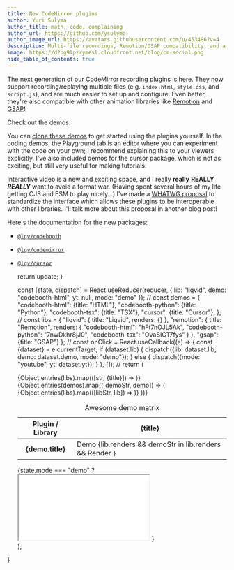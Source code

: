 ```yaml
---
title: New CodeMirror plugins
author: Yuri Sulyma
author_title: math, code, complaining
author_url: https://github.com/ysulyma
author_image_url: https://avatars.githubusercontent.com/u/453486?v=4
description: Multi-file recordings, Remotion/GSAP compatibility, and a new DOM proposal
image: https://d2og9lpzrymesl.cloudfront.net/blog/cm-social.png
hide_table_of_contents: true
---
```


<style>{String.raw`
/* https://github.com/facebook/docusaurus/issues/2744 */
main.col--7 {
  --ifm-col-width: calc(9 / 12 * 100%);
}

.demo-matrix {
  margin: 1em auto;
}

.demo-matrix > table {
  margin-left: auto;
  margin-right: auto;
  width: fit-content;
}

.demo-matrix > table > tbody > tr > td {
  text-align: center;
}

.demo-matrix > table > caption {
	background: var(--ifm-table-stripe-background);
	border: 1px solid var(--ifm-table-border-color);
	border-bottom: none;
}

.demo-matrix a {
  cursor: pointer;
  display: block;
}

.demo-matrix a:hover {
  text-decoration: underline;
}

.demo-matrix > iframe {
  aspect-ratio: 16 / 10;
  outline: 1px solid #eee;
  width: 100%;
}
`}</style>

The next generation of our [CodeMirror](https://codemirror.net/) recording plugins is here. They now support recording/replaying multiple files (e.g. `index.html`, `style.css`, and `script.js`), and are much easier to set up and configure. Even better, they're also compatible with other animation libraries like [Remotion](https://www.remotion.dev/) and [GSAP](https://greensock.com/gsap/)!

Check out the demos:

<!-- truncate -->

<Demo/>

You can [clone these demos](https://github.com/liqvidjs/plugins) to get started using the plugins yourself. In the coding demos, the Playground tab is an editor where you can experiment with the code on your own; I recommend explaining this to your viewers explicitly. I've also included demos for the cursor package, which is not as exciting, but still very useful for making tutorials.

Interactive video is a new and exciting space, and I really **really** **REALLY** ***REALLY*** want to avoid a format war. (Having spent several hours of my life getting CJS and ESM to play nicely…) I've made a [WHATWG proposal](https://github.com/whatwg/dom/issues/1098) to standardize the interface which allows these plugins to be interoperable with other libraries. I'll talk more about this proposal in another blog post!

Here's the documentation for the new packages:

- [`@lqv/codebooth`](/docs/plugins/codebooth)

- [`@lqv/codemirror`](/docs/plugins/codemirror)

- [`@lqv/cursor`](/docs/plugins/cursor)

  return update;
}

  const [state, dispatch] = React.useReducer(reducer, {
    lib: "liqvid",
    demo: "codebooth-html",
    yt: null,
    mode: "demo"
  });
  // 
  const demos = {
    "codebooth-html": {title: "HTML"},
    "codebooth-python": {title: "Python"},
    "codebooth-tsx": {title: "TSX"},
    "cursor": {title: "Cursor"},
  };
  // 
  const libs = {
    "liqvid": {
      title: "Liqvid",
      renders: {}
    },
    "remotion": {
      title: "Remotion",
      renders: {
        "codebooth-html": "hFt7nOJL5Ak",
        "codebooth-python": "7nwDkhr8jJ0",
        "codebooth-tsx": "OvaSIGT7fys"
      }
    },
    "gsap": {title: "GSAP"}
  };
  //
  const onClick = React.useCallback((e) => {
    const {dataset} = e.currentTarget;
    if (dataset.lib) {
      dispatch({lib: dataset.lib, demo: dataset.demo, mode: "demo"});
    } else {
      dispatch({mode: "youtube", yt: dataset.yt});
    }
  }, []);
  //
  return (
    <div className="demo-matrix">
      <table>
        <caption>Awesome demo matrix</caption>
        <thead>
          <tr>
            <th>Plugin / Library</th>
            {Object.entries(libs).map(([str, {title}]) =>
              <th scope="col" key={str}>{title}</th>
            )}
          </tr>
        </thead>
        <tbody>
          {Object.entries(demos).map(([demoStr, demo]) => (
            <tr key={demoStr}>
              <th scope="row">{demo.title}</th>
              {Object.entries(libs).map(([libStr, lib]) =>
                <td key={libStr}>
                  <a role="button" onClick={onClick} data-lib={libStr} data-demo={demoStr}>Demo</a>
                  {lib.renders && demoStr in lib.renders &&
                  <a role="button" onClick={onClick} data-yt={lib.renders[demoStr]}>Render</a>
                  }
                </td>
              )}
            </tr>
          ))}
        </tbody>
      </table>
      {state.mode === "demo" ?
        <iframe
          allow="fullscreen"
          src={`/r/lqv-demos/${state.lib}/${state.demo}/`} title={`${libs[state.lib].title} ${demos[state.demo].title} demo`}/> :
        <iframe
          allow="accelerometer; autoplay; clipboard-write; encrypted-media; fullscreen; gyroscope; picture-in-picture"
          src={`https://www.youtube-nocookie.com/embed/${state.yt}`}
          title="YouTube video player" frameborder="0"></iframe>
      }
    </div>
  );
}
